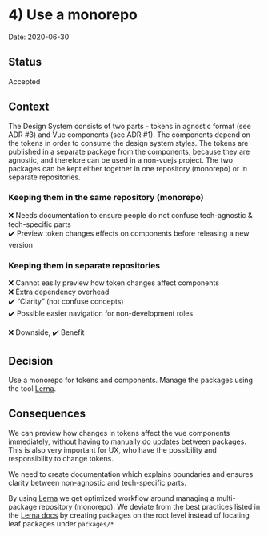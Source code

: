 
<Meta title="Documentation/Decisions and ADRs/ADRs/4) Use a monorepo" />

# 4) Use a monorepo

Date: 2020-06-30

## Status

Accepted

## Context
The Design System consists of two parts - tokens in agnostic format (see ADR #3) and Vue components (see ADR #1). The components depend on the tokens in order to consume the design system styles. The tokens are published in a separate package from the components, because they are agnostic, and therefore can be used in a non-vuejs project. The two packages can be kept either together in one repository (monorepo) or in separate repositories.

### Keeping them in the same repository (monorepo)
:x: Needs documentation to ensure people do not confuse tech-agnostic & tech-specific parts  
:heavy_check_mark: Preview token changes effects on components before releasing a new version

### Keeping them in separate repositories
:x: Cannot easily preview how token changes affect components  
:x: Extra dependency overhead  
:heavy_check_mark: “Clarity” (not confuse concepts)  
:heavy_check_mark: Possible easier navigation for non-development roles

:x: Downside, :heavy_check_mark: Benefit

## Decision
Use a monorepo for tokens and components. Manage the packages using the tool [Lerna](https://lerna.js.org/). 


## Consequences
We can preview how changes in tokens affect the vue components immediately, without having to manually do updates between packages. This is also very important for UX, who have the possibility and responsibility to change tokens.

We need to create documentation which explains boundaries and ensures clarity between non-agnostic and tech-specific parts.

By using [Lerna](https://lerna.js.org/) we get optimized workflow around managing a multi-package repository (monorepo). We deviate from the best practices listed in the [Lerna docs](https://github.com/lerna/lerna#concepts) by creating packages on the root level instead of locating leaf packages under `packages/*`
